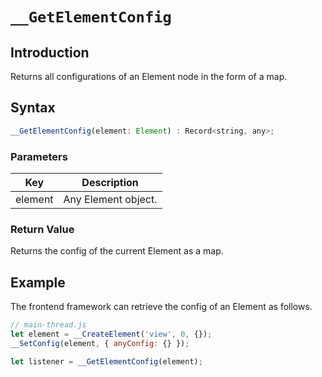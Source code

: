 # `__GetElementConfig`

## Introduction

Returns all configurations of an Element node in the form of a map.

## Syntax

```jsx
__GetElementConfig(element: Element) : Record<string, any>;
```

### Parameters

|   Key   | Description         |
| :-----: | ------------------- |
| element | Any Element object. |

### Return Value

Returns the config of the current Element as a map.

## Example

The frontend framework can retrieve the config of an Element as follows.

```jsx
// main-thread.js
let element = __CreateElement('view', 0, {});
__SetConfig(element, { anyConfig: {} });

let listener = __GetElementConfig(element);
```
